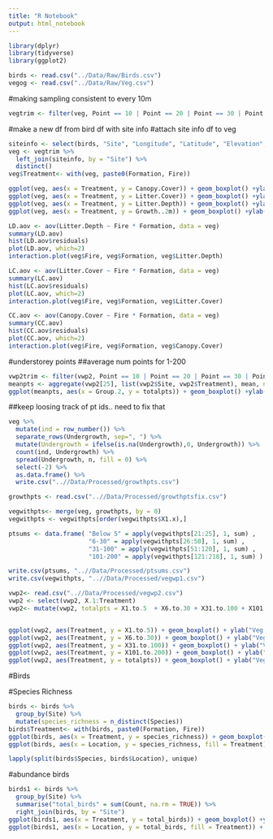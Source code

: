```yaml
---
title: "R Notebook"
output: html_notebook
---
```


```r
library(dplyr)
library(tidyverse)
library(ggplot2)
```

```r
birds <- read.csv("../Data/Raw/Birds.csv")
vegog <- read.csv("../Data/Raw/Veg.csv")

```
#making sampling consistent to every 10m
```r
vegtrim <- filter(veg, Point == 10 | Point == 20 | Point == 30 | Point == 40 | Point == 50)
```

#make a new df from bird df with site info
#attach site info df to veg
```r
siteinfo <- select(birds, "Site", "Longitude", "Latitude", "Elevation", "Location", "Formation", "Fire")
veg <- vegtrim %>% 
  left_join(siteinfo, by = "Site") %>% 
  distinct()
veg$Treatment<- with(veg, paste0(Formation, Fire))
```


```r
ggplot(veg, aes(x = Treatment, y = Canopy.Cover)) + geom_boxplot() +ylab("Canopy Cover (%)")
ggplot(veg, aes(x = Treatment, y = Litter.Cover)) + geom_boxplot() +ylab("Litter Cover (%)")
ggplot(veg, aes(x = Treatment, y = Litter.Depth)) + geom_boxplot() +ylab("Litter Depth (mm)")
ggplot(veg, aes(x = Treatment, y = Growth..2m)) + geom_boxplot() +ylab("Vegetation Height >2m (m)")
```

```r
LD.aov <- aov(Litter.Depth ~ Fire * Formation, data = veg)
summary(LD.aov)
hist(LD.aov$residuals)
plot(LD.aov, which=2)
interaction.plot(veg$Fire, veg$Formation, veg$Litter.Depth)
```

```r
LC.aov <- aov(Litter.Cover ~ Fire * Formation, data = veg)
summary(LC.aov)
hist(LC.aov$residuals)
plot(LC.aov, which=2)
interaction.plot(veg$Fire, veg$Formation, veg$Litter.Cover)
```

```r
CC.aov <- aov(Canopy.Cover ~ Fire * Formation, data = veg)
summary(CC.aov)
hist(CC.aov$residuals)
plot(CC.aov, which=2)
interaction.plot(veg$Fire, veg$Formation, veg$Canopy.Cover)
```
#understorey points
##average num points for 1-200
```r
vwp2trim <- filter(vwp2, Point == 10 | Point == 20 | Point == 30 | Point == 40 | Point == 50)
meanpts <- aggregate(vwp2[25], list(vwp2$Site, vwp2$Treatment), mean, na.rm = TRUE) 
ggplot(meanpts, aes(x = Group.2, y = totalpts)) + geom_boxplot() +ylab("Average # understorey Points")

```



##keep loosing track of pt ids.. need to fix that
```r
veg %>% 
  mutate(ind = row_number()) %>%
  separate_rows(Undergrowth, sep=", ") %>%
  mutate(Undergrowth = ifelse(is.na(Undergrowth),0, Undergrowth)) %>%
  count(ind, Undergrowth) %>%
  spread(Undergrowth, n, fill = 0) %>%
  select(-2) %>%
  as.data.frame() %>% 
  write.csv("..//Data/Processed/growthpts.csv")

growthpts <- read.csv("..//Data/Processed/growthptsfix.csv")

vegwithpts<- merge(veg, growthpts, by = 0)
vegwithpts <- vegwithpts[order(vegwithpts$X1.x),]

ptsums <- data.frame( "Below 5" = apply(vegwithpts[21:25], 1, sum) ,
                      "6-30" = apply(vegwithpts[26:50], 1, sum) ,
                      "31-100" = apply(vegwithpts[51:120], 1, sum) ,
                      "101-200" = apply(vegwithpts[121:218], 1, sum) )

write.csv(ptsums, "..//Data/Processed/ptsums.csv")
write.csv(vegwithpts, "..//Data/Processed/vegwp1.csv")

vwp2<- read.csv("..//Data/Processed/vegwp2.csv")
vwp2 <- select(vwp2, X.1:Treatment)
vwp2<- mutate(vwp2, totalpts = X1.to.5  + X6.to.30 + X31.to.100 + X101.to.200)


ggplot(vwp2, aes(Treatment, y = X1.to.5)) + geom_boxplot() + ylab("Veg Points 1-5cm")
ggplot(vwp2, aes(Treatment, y = X6.to.30)) + geom_boxplot() + ylab("Veg Points 6-30cm")
ggplot(vwp2, aes(Treatment, y = X31.to.100)) + geom_boxplot() + ylab("Veg Points 31-100cm")
ggplot(vwp2, aes(Treatment, y = X101.to.200)) + geom_boxplot() + ylab("Veg Points 101-200cm")
ggplot(vwp2, aes(Treatment, y = totalpts)) + geom_boxplot() + ylab("Veg Points 1-200cm")
```


#Birds

#Species Richness
```r
birds <- birds %>%
  group_by(Site) %>%
  mutate(species_richness = n_distinct(Species))
birds$Treatment<- with(birds, paste0(Formation, Fire))
ggplot(birds, aes(x = Treatment, y = species_richness)) + geom_boxplot() +ylab("# species")
ggplot(birds, aes(x = Location, y = species_richness, fill = Treatment)) + geom_boxplot() +ylab("# species")

lapply(split(birds$Species, birds$Location), unique)


```
#abundance birds
```r
birds1 <- birds %>%
  group_by(Site) %>%
  summarise("total_birds" = sum(Count, na.rm = TRUE)) %>% 
  right_join(birds, by = "Site")
ggplot(birds1, aes(x = Treatment, y = total_birds)) + geom_boxplot() +ylab("# birds")
ggplot(birds1, aes(x = Location, y = total_birds, fill = Treatment)) + geom_boxplot() +ylab("# birds")
```

